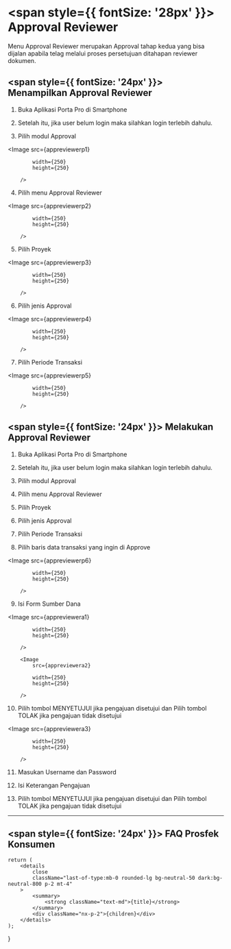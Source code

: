 


# <span style={{ fontSize: '28px' }}> Approval Reviewer </span>

Menu Approval Reviewer merupakan Approval tahap kedua yang bisa dijalan apabila telag melalui proses persetujuan ditahapan reviewer dokumen.

## <span style={{ fontSize: '24px' }}> Menampilkan Approval Reviewer </span>

1. Buka Aplikasi Porta Pro di Smartphone

2. Setelah itu, jika user belum login maka silahkan login terlebih dahulu.

3. Pilih modul Approval

<Image
            src={appreviewerp1}
            
            width={250}
            height={250}
                
        />

4. Pilih menu Approval Reviewer

<Image
            src={appreviewerp2}
            
            width={250}
            height={250}
                
        />

5. Pilih Proyek

<Image
            src={appreviewerp3}
            
            width={250}
            height={250}
                
        />

6. Pilih jenis Approval

<Image
            src={appreviewerp4}
            
            width={250}
            height={250}
                
        />

7. Pilih Periode Transaksi

<Image
            src={appreviewerp5}
            
            width={250}
            height={250}
                
        />

## <span style={{ fontSize: '24px' }}> Melakukan Approval Reviewer </span>

1. Buka Aplikasi Porta Pro di Smartphone

2. Setelah itu, jika user belum login maka silahkan login terlebih dahulu.

3. Pilih modul Approval

4. Pilih menu Approval Reviewer

5. Pilih Proyek

6. Pilih jenis Approval

7. Pilih Periode Transaksi

8. Pilih baris data transaksi yang ingin di Approve

<Image
            src={appreviewerp6}
            
            width={250}
            height={250}
                
        />

9. Isi Form Sumber Dana

<Image
            src={appreviewera1}
            
            width={250}
            height={250}
                
        />

        <Image
            src={appreviewera2}
            
            width={250}
            height={250}
                
        />

10. Pilih tombol MENYETUJUI jika pengajuan disetujui dan Pilih tombol TOLAK jika pengajuan tidak disetujui

<Image
            src={appreviewera3}
            
            width={250}
            height={250}
                
        />

11. Masukan Username dan Password 

12. Isi Keterangan Pengajuan

13. Pilih tombol MENYETUJUI jika pengajuan disetujui dan Pilih tombol TOLAK jika pengajuan tidak disetujui
---
## <span style={{ fontSize: '24px' }}> FAQ Prosfek Konsumen </span>

    return (
        <details
            close
            className="last-of-type:mb-0 rounded-lg bg-neutral-50 dark:bg-neutral-800 p-2 mt-4"
        >
            <summary>
                <strong className="text-md">{title}</strong>
            </summary>
            <div className="nx-p-2">{children}</div>
        </details>
    );
}

<FAQBox title="">
  
</FAQBox>
